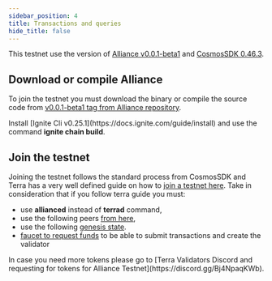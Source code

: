 ```yaml
---
sidebar_position: 4
title: Transactions and queries
hide_title: false
---
```



This testnet use the version of [Alliance v0.0.1-beta1](https://github.com/terra-money/alliance/releases/tag/v0.0.1-beta1) and [CosmosSDK 0.46.3](https://github.com/cosmos/cosmos-sdk/releases/tag/v0.46.3). 

## Download or compile Alliance

To join the testnet you must download the binary or compile the source code from [v0.0.1-beta1 tag from Alliance repository](https://github.com/terra-money/alliance/releases/tag/v0.0.1-beta1).

<Admonition type="tip" title="To compile the code">
    Install [Ignite Cli v0.25.1](https://docs.ignite.com/guide/install) and use the command <b>ignite chain build</b>.
</Admonition>

## Join the testnet

Joining the testnet follows the standard process from CosmosSDK and Terra has a very well defined guide on how to [join a testnet here](https://docs.terra.money/full-node/manage-a-terra-validator/). Take in consideration that if you follow terra guide you must:

- use **allianced** instead of **terrad** command,
- use the following peers [from here](http://3.75.187.158:26657/net_info),
- use the following [genesis state](http://3.75.187.158:26657/genesis?).
- [faucet to request funds](http://3.75.187.158) to be able to submit transactions and create the validator 

<Admonition type="tip" title="Request tokens">
    In case you need more tokens please go to [Terra Validators Discord and requesting for tokens for Alliance Testnet](https://discord.gg/Bj4NpaqKWb).
</Admonition>
